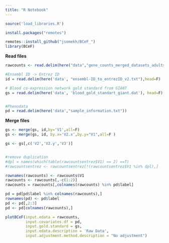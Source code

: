 ```yaml
---
title: "R Notebook"
---
```


```r
source('load_libraries.R')

install.packages("remotes")

remotes::install_github("jsomekh/BCeF_")
library(BCeF)

```

**Read files**
```r
rawcounts <- read.delim(here("data","gene_counts_merged_datasets_adults_children.txt"))

#Ensembl ID -> Entrez ID
id = read.delim(here('data', "ensembl-ID_to_entrezID_v2.txt"),head=F)

# Blood co-expression network gold standard from GIANT
gs = read.delim(here('data', 'blood_gold_standart_giant.dat'), head=F)


#Phenodata
pd = read.delim(here('data',"sample_information.txt"))
```


**Merge files**
```r
gs <- merge(gs, id,by='V1',all=F)
gs <- merge(gs, id, by.x='V2.x',by.y="V1",all=F )

gs <- gs[,c('V2','V2.y','V3')]


#remove duplication
#dpl = names(which(table(rawcountsentrez$V1) == 2) ==T)
#rawcountsentrez <- rawcountsentrez[!(rawcountsentrez$V1 %in% dpl),]

rownames(rawcounts) <- rawcounts$V1
rawcounts <- rawcounts[,-c(1:2)]
rawcounts = rawcounts[,colnames(rawcounts) %in% pd$label]

pd = pd[pd$label %in% colnames(rawcounts),]
rownames(pd) <- pd$label
pd <- pd[,2:3]
pd <- pd[colnames(rawcounts),]
```

```r
plotBCeF(input.edata = rawcounts,
         input.covariates.df = pd,
         input.gold.standard = gs,
         input.edata.description = 'Raw Data',
         input.adjustment.method.description = "No adjustment")
```


